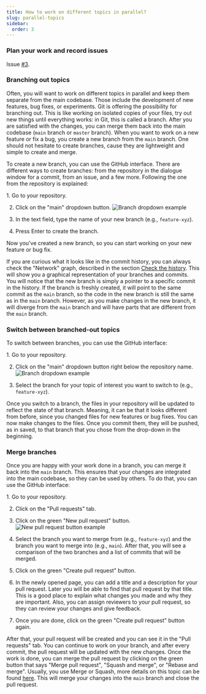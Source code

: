 ```yaml
---
title: How to work on different topics in parallel?
slug: parallel-topics
sidebar:
  order: 3
---
```



### Plan your work and record issues

Issue [#3](https://github.com/empa-scientific-it/how-to-git/issues/3).

### Branching out topics

Often, you will want to work on different topics in parallel and keep them separate from the main codebase.
Those include the development of new features, bug fixes, or experiments.
Git is offering the possibility for branching out.
This is like working on isolated copies of your files, try out new things until everything works: in Git, this is called a branch.
After you are satisfied with the changes, you can merge them back into the main codebase (`main` branch or `master` branch).
When you want to work on a new feature or fix a bug, you create a new branch from the `main` branch.
One should not hesitate to create branches, cause they are lightweight and simple to create and merge.

To create a new branch, you can use the GitHub interface.
There are different ways to create branches: from the repository in the dialogue window for a commit, from an issue, and a few more.
Following the one from the repository is explained:

<Steps>
1. Go to your repository.

2. Click on the "main" dropdown button.
![Branch dropdown example](src/assets/branch-dropdown.png)

3. In the text field, type the name of your new branch (e.g., `feature-xyz`).

4. Press Enter to create the branch.
</Steps>

Now you've created a new branch, so you can start working on your new feature or bug fix.

If you are curious what it looks like in the commit history, you can always check the "Network" graph, described in the section [Check the history](../track-changes/#check-the-history).
This will show you a graphical representation of your branches and commits.
You will notice that the new branch is simply a pointer to a specific commit in the history.
If the branch is freshly created, it will point to the same commit as the `main` branch, so the code in the new branch is still the same as in the `main` branch.
However, as you make changes in the new branch, it will diverge from the `main` branch and will have parts that are different from the `main` branch.

### Switch between branched-out topics

To switch between branches, you can use the GitHub interface:

<Steps>
1. Go to your repository.

2. Click on the "main" dropdown button right below the repository name.
   ![Branch dropdown example](src/assets/branch-dropdown.png)

3. Select the branch for your topic of interest you want to switch to (e.g., `feature-xyz`).
</Steps>


Once you switch to a branch, the files in your repository will be updated to reflect the state of that branch.
Meaning, it can be that it looks different from before, since you changed files for new features or bug fixes.
You can now make changes to the files.
Once you commit them, they will be pushed, as in saved, to that branch that you chose from the drop-down in the beginning.

### Merge branches

Once you are happy with your work done in a branch, you can merge it back into the `main` branch.
This ensures that your changes are integrated into the main codebase, so they can be used by others.
To do that, you can use the GitHub interface:

<Steps>
1. Go to your repository.

2. Click on the "Pull requests" tab.

3. Click on the green "New pull request" button.
   ![New pull request button example](src/assets/new-pull-request.png)

4. Select the branch you want to merge from (e.g., `feature-xyz`) and the branch you want to merge into (e.g., `main`).
   After that, you will see a comparison of the two branches and a list of commits that will be merged.

5. Click on the green "Create pull request" button.

6. In the newly opened page, you can add a title and a description for your pull request.
   Later you will be able to find that pull request by that title.
   This is a good place to explain what changes you made and why they are important.
   Also, you can assign reviewers to your pull request, so they can review your changes and give feedback.

7. Once you are done, click on the green "Create pull request" button again.

</Steps>

After that, your pull request will be created and you can see it in the "Pull requests" tab.
You can continue to work on your branch, and after every commit, the pull request will be updated with the new changes.
Once the work is done, you can merge the pull request by clicking on the green button that says "Merge pull request", "Squash and merge", or "Rebase and merge".
Usually, you use Merge or Squash, more details on this topic can be found [here](https://docs.github.com/en/pull-requests/collaborating-with-pull-requests/incorporating-changes-from-a-pull-request/about-pull-request-merges).
This will merge your changes into the `main` branch and close the pull request.

